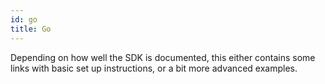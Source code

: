 ```yaml
---
id: go
title: Go
---
```

Depending on how well the SDK is documented, this either contains some links with basic set up instructions,
or a bit more advanced examples.

